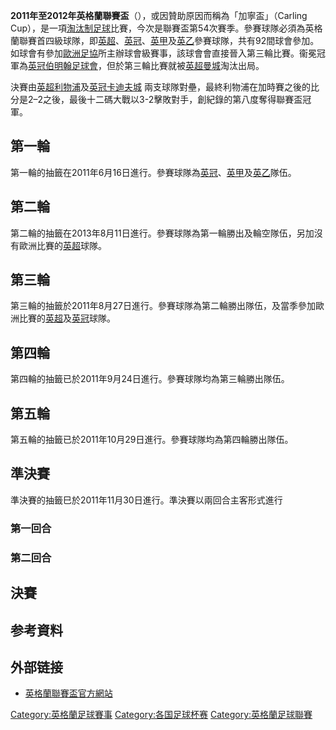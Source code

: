{{noteta|G1=足球
}}
{{Infobox football tournament season
| name = 英格蘭聯賽盃
| other_titles    = 第一資本盃
| image           = 
| caption         = 
| current         = 2011−12 英格蘭聯賽盃
| country         = {{ENG}}<br />{{WAL}}
| dates           =
| num_teams       = 92
| champions       = [[利物浦足球會|利物浦]]（第8次） 
| runner-up       = [[卡迪夫城足球會|卡迪夫城]] 
| matches         = 92
| goals           = 305
| top goal scorer =  
| player          =
| prevseason      = [[2010至2011年英格蘭聯賽盃|2010–11]]
| nextseason      = [[2012至2013年英格蘭聯賽盃|2012–13]]
}}

'''2011年至2012年英格蘭聯賽盃'''（{{lang-en|'''2011–12 Football League Cup'''}}），或因贊助原因而稱為「加寧盃」（Carling Cup），是一項[[淘汰制|淘汰制]][[足球|足球]]比賽，今次是聯賽盃第54次賽季。參賽球隊必須為英格蘭聯賽首四級球隊，即[[英超|英超]]、[[英冠|英冠]]、[[英甲|英甲]]及[[英乙|英乙]]參賽球隊，共有92間球會參加。如球會有參加[[歐洲足協|歐洲足協]]所主辦球會級賽事，該球會會直接晉入第三輪比賽。衞冕冠軍為[[英冠|英冠]][[伯明翰足球會|伯明翰足球會]]，但於第三輪比賽就被[[英超|英超]][[曼徹斯特城足球會|曼城]]淘汰出局。

決賽由[[英超|英超]][[利物浦足球會|利物浦]]及[[英冠|英冠]][[卡迪夫城足球會|卡迪夫城]] 兩支球隊對壘，最終利物浦在加時賽之後的比分是2–2之後，最後十二碼大戰以3-2擊敗對手，創紀錄的第八度奪得聯賽盃冠軍。

== 第一輪 ==
第一輪的抽籤在2011年6月16日進行。參賽球隊為[[英冠|英冠]]、[[英甲|英甲]]及[[英乙|英乙]]隊伍。

{{footballbox collapsible
|date = 2011年8月9日
|time = 19:30
|team1 = [[哈特普爾聯足球會|哈特普爾聯足球會]] (3)
|score = 1–1
|aet = yes
|report = [http://www.hartlepoolunited.co.uk/page/MatchReport/0,,10326~59924,00.html Report]
|team2 = '''[[錫菲聯足球會|錫菲聯]] (3)'''
|goals1 = *{{le|Antony Sweeney}} {{goal|80}}
|goals2 = *{{le|Stephen Quinn}} {{goal|29}}
|stadium = [[Victoria_Park,_Hartlepool|Victoria Park]], Hartlepool
|attendance = 2,774
|referee = {{le|Paul Tierney}}
|penalties1 = 
*{{le|Evan Horwood}} {{pengoal}}
*{{le|Poole|James Poole (footballer)}} {{pengoal}}
*{{le|Collins|Sam Collins (English footballer)}}{{penmiss}}
*{{le|Neil Austin}}{{pengoal}}
*{{le|Colin Nish}}{{penmiss}}
|penaltyscore = 3–4
|penalties2 = 
*{{pengoal}}{{le|Richard Cresswell}}
*{{pengoal}}[[Neill_Collins|Neill Collins]]
*{{penmiss}}{{le|Stephen Quinn}}
*{{pengoal}}{{le|Matthew Lowton}}
*{{pengoal}}{{le|Danny Philliskirk}}
|stack=yes
}}
{{footballbox collapsible
|date = 2011年8月9日
|time = 19:45
|team1 = '''[[羅奇代爾足球會|羅奇代爾]] (3)'''
|score = 3–2
|aet = yes
|report = [http://news.bbc.co.uk/sport2/hi/football/league_cup/14368464.stm Report]
|team2 = [[車士打菲特足球會|車士打菲特]] (3)
|goals1 = 
*{{le|Grimes|Ashley Grimes (English footballer)}} {{goal|19||111}}
*{{le|Dwayne Mattis}}{{goal|103|o.g.}}
|goals2 = 
*{{le|Danny Whitaker}} {{goal|11||95|pen.}}
|stadium = [[Spotland_Stadium|Spotland]], [[Rochdale|Rochdale]]
|attendance = 1,718
|referee = Scott Mathieson
|stack=yes
}}
{{footballbox collapsible
|date = 2011年8月9日
|time = 19:45
|team1 = [[維爾港足球會|維爾港]] (4)
|score = 2–4
|report = [http://news.bbc.co.uk/sport2/hi/football/league_cup/14368459.stm Report]
|team2 = '''[[哈特斯菲足球會|哈特斯菲]] (3)'''
|goals1 = 
*{{le|Gary Roberts|Gary Roberts (footballer born 1987)}}{{goal|24}}
*[[Doug_Loft|Doug Loft]]{{goal|83|pen.}}
|goals2 = 
*[[Lee_Novak|Lee Novak]]{{goal|29||38}}
*{{le|Jack Hunt|Jack Hunt (footballer)}} {{goal|58}}
*{{le|Gary Roberts|Gary Roberts (footballer born 1984)}} {{goal|67}}
|stadium = [[Vale_Park|Vale Park]], [[Stoke-on-Trent|Stoke-on-Trent]]
|attendance = 3,014
|referee = Rob Jones
|stack=yes
}}
{{footballbox collapsible
|date = 2011年8月9日
|time = 19:45
|team1 = [[洛達咸足球會|洛達咸]] (4)
|score = 1–4
|report = [http://news.bbc.co.uk/sport2/hi/football/league_cup/14368469.stm Report]
|team2 = '''[[李斯特城足球會|李斯特城]] (2)'''
|goals1 = 
*{{le|Matt Mills}} {{goal|13|o.g.}}
|goals2 = 
*{{le|Gallagher|Paul Gallagher (footballer)}} {{goal|36}}
*[[Jeffrey_Schlupp|Jeffrey Schlupp]] {{goal|53||63||71}}
|stadium = [[Don_Valley_Stadium|Don Valley Stadium]], [[Sheffield|Sheffield]]
|attendance = 3,717
|referee = Steve Rushton
|stack=yes
}}
{{footballbox collapsible
|date = 2011年8月9日
|time = 19:45
|team1 = [[侯城足球會|侯城]] (2)
|score = 0–2
|report = [http://news.bbc.co.uk/sport2/hi/football/league_cup/14368520.stm Report]
|team2 = '''[[馬格斯菲特足球會|馬格斯菲特]] (4)'''
|goals1 = 
|goals2 = 
*{{le|Emile Sinclair}} {{goal|17||59}}
|stadium = [[KC_Stadium|KC Stadium]], [[Kingston_upon_Hull|Kingston upon Hull]]
|attendance = 4,826
|referee = Robert Madley
|stack=yes
}}
{{footballbox collapsible
|date = 2011年8月9日
|time = 19:45
|team1 = '''[[列斯聯足球會|列斯聯]] (2)'''
|score = 3–2
|report = [http://news.bbc.co.uk/sport2/hi/football/league_cup/14368424.stm Report]
|team2 = [[巴拉福特城足球會|巴拉福特城]] (4)
|goals1 = 
*[[Ramón_Núñez|Ramón Núñez]] {{goal|46||75}} 
*[[Ross_McCormack|Ross McCormack]] {{goal|70}}
|goals2 = 
*{{le|Jack Compton}} {{goal|30}} 
*{{le|Michael Flynn|Michael Flynn (footballer)}} {{goal|57}}
|stadium = [[Elland_Road|Elland Road]], [[Leeds|Leeds]]
|attendance = 17,667
|referee = Colin Webster
|stack=yes
}}
{{footballbox collapsible
|date = 2011年8月9日
|time = 19:45
|team1 = '''[[唐卡士打流浪足球會|唐卡士打流浪]] (2)'''
|score = 3–0
|report = [http://news.bbc.co.uk/sport2/hi/football/league_cup/14368479.stm Report]
|team2 = [[燦美爾流浪足球會|燦美爾流浪]] (3)
|goals1 = 
*{{le|Chris Brown|Chris Brown (footballer born 1984)}} {{goal|5|pen.}} 
*[[賴恩·馬臣|賴恩·馬臣]] {{goal|29}} 
*{{le|Kyle Bennett|Kyle Bennett (footballer)}} {{goal|59}}
|goals2 = 
|stadium = [[Keepmoat_Stadium|Keepmoat Stadium]], [[Doncaster|Doncaster]]
|attendance = 4,339
|referee = Garry Sutton
|stack=yes
}}
{{footballbox collapsible
|date = 2011年8月9日
|time = 19:45
|team1 = [[華素爾足球會|華素爾]] (3)
|score = 0–3
|report = [http://news.bbc.co.uk/sport2/hi/football/league_cup/14368429.stm Report]
|team2 = '''[[米杜士堡足球會|米杜士堡]] (2)'''
|goals1 = 
*{{le|Adam Chambers}} {{sent off|0|12}}
|goals2 = 
*{{le|Marvin Emnes}} {{goal|17||37||52|pen.}} 
|stadium = [[Bescot_Stadium|Banks's Stadium]], [[Walsall|Walsall]]
|attendance = 3,564
|referee = {{le|Darren Deadman}}
|stack=yes
}}
{{footballbox collapsible
|date = 2011年8月9日
|time = 19:45
|team1 = [[班士利足球會|班士利]] (2)
|score = 0–2
|report = [http://news.bbc.co.uk/sport2/hi/football/league_cup/14368439.stm Report]
|team2 = '''[[摩甘比足球會|摩甘比]] (4)'''
|goals1 = 
|goals2 = 
*{{le|Danny Carlton}} {{goal|49}} 
*{{le|Kevin Ellison|Kevin Ellison (footballer)}} {{goal|86}}
|stadium = [[Oakwell|Oakwell]], [[Barnsley|Barnsley]]
|attendance = 4,331
|referee = Mark Brown
|stack=yes
}}
{{footballbox collapsible
|date = 2011年8月9日
|time = 19:45
|team1 = [[阿克寧頓史丹利足球會|阿克寧頓史丹利]] (4)
|score = 0–2
|report = [http://news.bbc.co.uk/sport1/hi/football/league_cup/14368525.stm Report]
|team2 = '''[[斯肯索普聯足球會|斯肯索普聯]] (3)'''
|goals1 = 
|goals2 = 
*{{le|Chris Dagnall}} {{goal|82|pen.}} 
*{{le|Andy Barcham}} {{goal|90+3}}
|stadium = [[Crown_Ground|Crown Ground]], [[Accrington|Accrington]]
|attendance = 1,356
|referee = Oliver Langford
|stack=yes
}}
{{footballbox collapsible
|date = 2011年8月9日
|time = 19:45
|team1 = [[打比郡足球會|打比郡]] (2)
|score = 2–3
|report = [http://news.bbc.co.uk/sport2/hi/football/league_cup/14368500.stm Report]
|team2 = '''[[梳士貝利足球會|梳士貝利]] (4)'''
|goals1 = 
*[[Chris_Maguire|Chris Maguire]] {{goal|46}} 
*{{le|Theo Robinson}} {{goal|78}}
|goals2 = 
*{{le|Marvin Morgan}} {{goal|16||37}}
*{{le|James Collins|James Collins (footballer born 1990)}} {{goal|34}}
|stadium = [[Pride_Park_Stadium|Pride Park]], [[Derby|Derby]]
|attendance = 7,073
|referee = {{le|Darren Drysdale}}
|stack=yes
}}
{{footballbox collapsible
|date = 2011年8月9日
|time = 19:45
|team1 = [[奧咸足球會|奧咸]] (3)
|score = 1–1
|aet = yes
|report = [http://news.bbc.co.uk/sport2/hi/football/league_cup/14368535.stm Report]
|team2 = '''[[卡素爾聯足球會|卡素爾聯]] (3)'''
|goals1 = 
*{{le|Reuben Reid}} {{goal|24|pen.}}
|goals2 = 
*{{le|Jon-Paul McGovern}} {{goal|57}}
|stadium = [[Boundary_Park|Boundary Park]], [[Oldham|Oldham]]
|attendance = 1,786
|referee = Mark Haywood
|penalties1 = 
*[[Dean_Furman|Dean Furman]] {{pengoal}}
*{{le|Matt Smith|Matt Smith (footballer born 1989)}} {{pengoal}}
*{{le|Chris Taylor|Chris Taylor (footballer, born 1986)}} {{penmiss}}
*{{le|Josh Parker}} {{penmiss}}
|penaltyscore = 2–4
|penalties2 = 
*{{pengoal}} {{le|Jon-Paul McGovern}}
*{{pengoal}} {{le|Andy Welsh}}
*{{penmiss}} {{le|Matty Robson|}}
*{{pengoal}} {{le|James Berrett}}
*{{pengoal}} {{le|Rory Loy}}
|stack=yes
}}
{{footballbox collapsible
|date = 2011年8月9日
|time = 19:45
|team1 = '''[[貝利足球會|貝利]] (3)'''
|score = 3–1
|report = [http://news.bbc.co.uk/sport2/hi/football/league_cup/14368409.stm Report]
|team2 = [[高雲地利城足球會|高雲地利城]] (2)
|goals1 = 
*{{le|Andy Bishop}} {{goal|33}} 
*{{le|Ryan Lowe}} {{goal|75||88}}
|goals2 = 
*{{le|Roy O'Donovan}} {{goal|26}}
|stadium = [[Gigg_Lane|Gigg Lane]], [[Bury,_Greater_Manchester|Bury]]
|attendance = 2,997
|referee = Jock Waugh
|stack=yes
}}
{{footballbox collapsible
|date = 2011年8月9日
|time = 19:45
|team1 = '''[[般尼足球會|般尼]] (2)'''
|score = 6–3
|aet = yes
|report = [http://news.bbc.co.uk/sport2/hi/football/league_cup/14368550.stm Report]
|team2 = [[伯頓艾爾賓足球會|伯頓艾爾賓]] (4)
|goals1 = 
*[[積·洛迪古斯|積·洛迪古斯]] {{goal|57|pen.|66|pen.|93||106}} 
*[[查理·柯士甸|查理·柯士甸]] {{goal|83}}
*[[羅斯·瓦雷斯|羅斯·瓦雷斯]] {{goal|91}}
|goals2 = 
*{{le|Cleveland Taylor}} {{goal|72}} 
*{{le|Calvin Zola}} {{goal|85}} 
*[[Jacques_Maghoma|Jacques Maghoma]] {{goal|90+2}}
|stadium = [[Turf_Moor|Turf Moor]], [[Burnley|Burnley]]
|attendance = 4,069
|referee = {{le|Craig Pawson}}
|stack=yes
}}
{{footballbox collapsible
|date = 2011年8月9日
|time = 19:45
|team1 = '''[[普雷斯頓足球會|普雷斯頓]] (3)'''
|score = 3–2
|report = [http://news.bbc.co.uk/sport2/hi/football/league_cup/14368404.stm Report]
|team2 = [[克魯足球會|克魯]] (4)
|goals1 = 
*{{le|Matthew Tootle}} {{goal|3|o.g.}} 
*{{le|Neil Mellor}} {{goal|84}} 
*[[Iain_Hume|Iain Hume]] {{goal|90}}
|goals2 = 
*{{le|Shaun Miller}} {{goal|18}} 
*{{le|David Artell}} {{goal|40}}
|stadium = [[Deepdale|Deepdale]], [[Preston,_Lancashire|Preston]]
|attendance = 5,445
|referee = David Webb
|stack=yes
}}
{{footballbox collapsible
|date = 2011年8月9日
|time = 19:45
|team1 = '''[[諾定咸森林足球會|諾定咸森林]] (2)'''
|score = 3–3
|aet = yes
|team2 = [[諾士郡足球會|諾士郡]] (3)
|report = [http://news.bbc.co.uk/sport1/hi/football/league_cup/14368484.stm Report]
|goals1 = 
*{{le|Lewis McGugan}} {{goal|30}} 
*{{le|Robbie Findley}} {{goal|56}} 
*{{le|Wes Morgan}} {{goal|120+3}} 
|goals2 = 
*{{le|Mike Edwards|Mike Edwards (footballer, born 1980)}} {{goal|16}}
*{{le|Craig Westcarr}}] {{goal|76}} 
*{{le|Lee Hughes}} {{goal|98}}
|stadium = [[City_Ground|City Ground]], [[Nottingham|Nottingham]]
|attendance = 21,605 
|referee = Nigel Miller
|penalties1 = 
*{{le|Jonathan Greening}} {{penmiss}}
*{{le|Marcus Tudgay}} {{pengoal}}
*{{le|Joe Garner}} {{pengoal}}
*{{le|Robbie Findley}} {{pengoal}}
*[[乔治·博阿滕|乔治·博阿滕]] {{penmiss}}
*{{le|Luke Chambers}} {{pengoal}}
|penaltyscore = 4–3
|penalties2 = 
*{{pengoal}} {{le|Craig Westcarr}}
*{{pengoal}} {{le|Karl Hawley}}
*{{penmiss}} {{le|Hamza Bencherif}}
*{{pengoal}} {{le|Alan Sheehan}}
*{{penmiss}} {{le|Lee Hughes}}
*{{penmiss}} {{le|Neal Bishop}}
|stack=yes
}}
{{footballbox collapsible
|date = 2011年8月9日
|time = 19:45
|team1 = '''[[白禮頓足球會|白禮頓]] (2)'''
|score = 1–0
|report = [http://news.bbc.co.uk/sport1/hi/football/league_cup/14368545.stm Report]
|team2 = [[基寧咸足球會|基寧咸]] (4)
|goals1 = 
*[[艾殊利·班尼斯|艾殊利·班尼斯]] {{goal|67|pen.}}
|goals2 = 
|stadium = [[Falmer_Stadium|Falmer Stadium]], [[Falmer|Falmer]]
|attendance = 16,295
|referee = Brendan Malone
|stack=yes
}}
{{footballbox collapsible
|date = 2011年8月9日
|time = 19:45
|team1 = '''[[般尼茅夫足球會|般尼茅夫]] (3)'''
|score = 5–0
|report = [http://news.bbc.co.uk/sport1/hi/football/league_cup/14368494.stm Report]
|team2 = [[杜根咸足球會|杜根咸]] (4)
|goals1 = 
*[[麥斯·佩尤|麥斯·佩尤]] {{goal|32}} 
*{{le|Shaun Cooper}} {{goal|35}} 
*{{le|Liam Feeney}} {{goal|57}} 
*{{le|Lyle Taylor}} {{goal|88||90+3}}
|goals2 = 
|stadium = [[Dean_Court|Dean Court]], [[Bournemouth|Bournemouth]]
|attendance = 3,681
|referee = Danny McDermid
|stack=yes
}}
{{footballbox collapsible
|date = 2011年8月9日
|time = 19:45
|team1 = [[葉士域治足球會|葉士域治]] (2)
|score = 1–2
|report = [http://news.bbc.co.uk/sport1/hi/football/league_cup/14368530.stm Report]
|team2 = '''[[諾咸頓城足球會|諾咸頓城]] (4)'''
|goals1 = 
*{{le|Jay Emmanuel-Thomas}} {{goal|11}}
|goals2 = 
*{{le|Ben Tozer}} {{goal|39}} 
*{{Paul Turnbull}} {{goal|54}}
|stadium = [[Portman_Road|Portman Road]], [[Ipswich|Ipswich]]
|attendance = 9,401
|referee = Michael Naylor
|stack=yes
}}
{{footballbox collapsible
|date = 2011年8月9日
|time = 19:45
|team1 = [[車頓咸足球會|車頓咸]] (4)
|score = 1–4
|report = [http://news.bbc.co.uk/sport1/hi/football/league_cup/14368489.stm Report]
|team2 = '''[[米爾頓凱恩斯足球會|米爾頓凱恩斯]] (3)'''
|goals1 = 
*{{le|Luke Summerfield}} {{goal|29}}
|goals2 = 
*[[Sam_Baldock|Sam Baldock]] {{goal|41}} 
*{{le|Jabo Ibehre}} {{goal|46}} 
*{{le|Dean Lewington}} {{goal|61}} 
*{{le|[Angelo Balanta}} {{goal|64}}
|stadium = [[Whaddon_Road|Abbey Business Stadium]], [[Cheltenham|Cheltenham]]
|attendance = 1,625
|referee = James Linnington
|stack=yes
}}
{{footballbox collapsible
|date = 2011年8月9日
|time = 19:45
|team1 = [[普利茅夫足球會|普利茅夫]] (4)
|score = 0–1
|report = [http://news.bbc.co.uk/sport1/hi/football/league_cup/14368505.stm Report]
|team2 = [[米禾爾足球會|米禾爾]] (2)
|goals1 = 
|goals2 = 
*{{le|Dany N'Guessan}} {{goal|14}}
|stadium = [[Home_Park|Home Park]], [[Plymouth|Plymouth]]
|attendance = 4,781
|referee = {{le|Keith Stroud}}
|stack=yes
}}
{{footballbox collapsible
|date = 2011年8月9日
|time = 19:45
|team1 = '''[[修咸頓足球會|修咸頓]] (2)'''
|score = 4–1
|report = [http://news.bbc.co.uk/sport1/hi/football/league_cup/14368454.stm Report]
|team2 = [[托基聯足球會|托基聯]] (4)
|goals1 = 
*{{le|Steve De Ridder}} {{goal|16}} 
*[[域奇·林拔|域奇·林拔]] {{goal|27}} 
*{{le|Richard Chaplow}} {{goal|81}} 
*{{le|Jonathan Forte}} {{goal|90+3}}
|goals2 = 
*{{le|Lee Mansell}} {{goal|17}}
|stadium = [[St_Mary's_Stadium|St Mary's]], [[Southampton|Southampton]]
|attendance = 6,541
|referee = Dave Phillips
|stack=yes
}}
{{footballbox collapsible
|date = 2011年8月9日
|time = 19:45
|team1 = [[樸茨茅夫足球會|樸茨茅夫]] (2)
|score = 0–1
|report = [http://news.bbc.co.uk/sport1/hi/football/league_cup/14368474.stm Report]
|team2 = [[班列特足球會|班列特]] (4)
|goals1 = 
|goals2 = 
*{{le|Marl Hughes|Mark Hughes (Northern Ireland footballer)}} {{goal|30}}
|stadium = [[Fratton_Park|Fratton Park]], [[Portsmouth|Portsmouth]]
|attendance = 4,464
|referee = Darren Sheldrake
|stack=yes
}}
{{footballbox collapsible
|date = 2011年8月9日
|time = 19:45
|team1 = [[史提芬納治足球會|史提芬納治]] (3)
|score = 3–4
|aet = yes
|report = [http://news.bbc.co.uk/sport1/hi/football/league_cup/14368540.stm Report]
|team2 = '''[[彼德堡聯足球會|彼德堡聯]] (2)'''
|goals1 = 
*{{le|Stacy Long}} {{goal|32}} 
*{{le|Michael Bostwick}} {{goal|80}} 
*{{le|Chris Beardsley}} {{goal|117}}
|goals2 = 
*{{le|David Ball|David Ball (footballer)}} {{goal|16||65}} 
*{{le|George Boyd|George Boyd (footballer)}} {{goal|96}} 
*{{le|Lee Tomlin}} {{goal|120+1|pen.}}
|stadium = [[Broadhall_Way|Lamex Stadium]], [[Stevenage|Stevenage]]
|attendance = 2,414
|referee = Graham Salisbury
|stack=yes
}}
{{footballbox collapsible
|date = 2011年8月9日
|time = 19:45
|team1 = [[修安聯足球會|修安聯]] (4)
|score = 1–1
|aet = yes
|report = [http://news.bbc.co.uk/sport1/hi/football/league_cup/14368419.stm Report]
|team2 = '''[[立頓奧連特足球會|立頓奧連特]] (3)'''
|goals1 = 
*{{le|Mark Phillips|Mark Phillips (footballer)}} {{goal|32}}
|goals2 = 
*{{le|Michael Richardson|Michael Richardson (English footballer)}} {{goal|23}} 
*{{le|Jonathan Téhoué|Téhoué}}{{sent off|0|60}}
|stadium = [[Roots_Hall|Roots Hall]], [[Southend-on-Sea|Southend-on-Sea]]
|attendance = 4,847
|referee = Fred Graham
|penalties1 = 
*{{le|Liam Dickinson}} {{penmiss}}
*{{le|Neil Harris|Neil Harris (footballer, born 1977)}} {{pengoal}}
*{{le|Sean Clohessy|}} {{pengoal}}
*{{le|Jean-Paul Kalala}} {{penmiss}}
*{{le|Ryan Hall|Ryan Hall (footballer)}} {{pengoal}}
|penaltyscore = 3–4
|penalties2 = 
*{{pengoal}} {{le|Elliott Omozusi}}
*{{pengoal}} {{le|Charlie Daniels|Charlie Daniels (footballer)}}
*{{pengoal}} {{le|Ben Chorley}}
*{{penmiss}} {{le|Michael Richardson|Michael Richardson (English footballer)}}
*{{pengoal}} {{le|Jamie Cureton}}
|stack=yes
}}
{{footballbox collapsible
|date = 2011年8月9日
|time = 19:45
|team1 = '''[[韋甘比流浪足球會|韋甘比流浪]] (3)'''
|score = 3–3
|aet = yes
|report = [http://news.bbc.co.uk/sport1/hi/football/league_cup/14368414.stm Report]
|team2 = [[高車士打聯足球會|高車士打聯]] (3)
|goals1 = 
*{{le|Scott Donnelly}} {{goal|2}} 
*{{le|Joel Grant}} {{goal|12}} 
*{{le|Stuart Beavon|Stuart Beavon (footballer born 1984)}} {{goal|105}}
|goals2 = 
*{{le|Kayode Odejayi}} {{goal|27}} 
*{{le|Ian Henderson|Ian Henderson (footballer)}} {{goal|41}} 
*{{le|Steven Gillespie}} {{goal|98|pen.}}
|stadium = [[Adams_Park|Adams Park]], [[High_Wycombe|High Wycombe]]
|attendance = 1,430
|referee = Pat Miller
|penalties1 = 
*{{le|Andy Sandell}} {{pengoal}}
*{{le|Marvin McCoy}} {{pengoal}}
*{{le|Stuart Beavon|Stuart Beavon (footballer born 1984)}} {{pengoal}}
*{{le|Scott Rendell}} {{pengoal}}
*{{le|Ben Harding|}} {{pengoal}}
|penaltyscore = 5–4
|penalties2 = 
*{{pengoal}} {{le|Steven Gillespie}}
*{{pengoal}} {{le|Anthony Wordsworth}}
*{{pengoal}} {{le|Ian Henderson|Ian Henderson (footballer)}}
*{{pengoal}} {{le|Lloyd James|Lloyd James (footballer)}}
*{{penmiss}} {{le|Michael Rose|Michael Rose (footballer, born 1982)}}
|stack = yes
}}
{{footballbox collapsible
|date = 2011年8月9日
|time = 19:45
|team1 = '''[[赫里福特聯足球會|赫里福特聯]] (4)'''
|score = 1–0
|report = [http://news.bbc.co.uk/sport1/hi/football/league_cup/14368444.stm Report]
|team2 = [[賓福特足球會|賓福特]] (3)
|goals1 = 
*{{le|Yoann Arquin}} {{goal|90+2}}
|goals2 = 
|stadium = [[Edgar_Street|Edgar Street]], [[Hereford|Hereford]]
|attendance = 1,767
|referee = Phil Gibbs
|stack=yes
}}
{{footballbox collapsible
|date = 2011年8月9日
|time = 19:45
|team1 = '''[[艾斯特城足球會|艾斯特城]] (3)'''
|score = 2–0
|report = [http://news.bbc.co.uk/sport1/hi/football/league_cup/14368555.stm Report]
|team2 = [[伊奧維城足球會|伊奧維城]] (3)
|goals1 = 
*{{le|Guillem Bauzà}} {{goal|63}} 
*{{le|Chris Shephard}} {{goal|90+4}}
|goals2 = 
|stadium = [[St_James_Park,_Exeter|St James Park]], Exeter
|attendance = 3,856
|referee = Roger East
|stack=yes
}}
{{footballbox collapsible
|date = 2011年8月10日
|time = 19:45
|team1 = [[牛津聯足球會|牛津聯]] (4)
|score = 1–3
|aet = yes
|report = [http://news.bbc.co.uk/sport1/hi/football/league_cup/14383989.stm Report]
|team2 = '''[[卡迪夫城足球會|卡迪夫城]] (2)'''
|goals1 = 
*{{le|Simon Clist}} {{goal|30}}
|goals2 = 
*[[克雷格·康維|克雷格·康維]] {{goal|12}} 
*[[彼得·惠廷厄姆|彼得·惠廷厄姆]] {{goal|98}} 
*{{le|Nathaniel Jarvis}} {{goal|120+1}}
|stadium = [[Kassam_Stadium|Kassam Stadium]], [[Oxford|Oxford]]
|attendance = 5,435
|referee = {{le|Andy D'Urso}}
|stack=yes
}}
{{footballbox collapsible
|date = 2011年8月11日
|time = 19:45
|team1 = '''[[錫周三足球會|錫周三]] (3)'''
|score = 0–0
|aet = yes
|report = [http://news.bbc.co.uk/sport1/hi/football/14398745.stm Report]
|team2 = [[黑池足球會|黑池]] (2)
|goals1 = 
|goals2 = 
*{{le|Ashley Eastham}} {{sent off|0|78}}
|stadium = [[Hillsborough_Stadium|Hillsborough]], [[Sheffield|Sheffield]]
|attendance = 5,240
|referee = Eddie Ilderton
|penalties1 = 
*{{le|Liam Palmer}} {{pengoal}}
*{{le|Jon Otsemobor|Otsemobor}} {{pengoal}}
*{{le|Clinton Morrison}} {{pengoal}}
*{{le|James O'Connor|James O'Connor (footballer born 1979)}} {{pengoal}}
|penaltyscore = 4–2
|penalties2 = 
*{{penmiss}} {{le|Billy Clarke|Billy Clarke (footballer, born 1987)}}
*{{penmiss}} {{le|Neal Eardley}}
*{{pengoal}} {{le|Ludovic Sylvestre}}
*{{pengoal}} {{le|Miguel Ángel Llera}}
|stack=yes
}}
{{footballbox collapsible
|date = 2011年8月23日
|time = 19:30
|team1 = '''[[水晶宮足球會|水晶宮]] (2)'''
|score = 2–0
|report = [http://news.bbc.co.uk/sport1/hi/football/league_cup/14539053.stm Report]
|team2 = [[卡維尼足球會|卡維尼]] (4)
|goals1 = [[韋費特·沙夏|韋費特·沙夏]] {{goal|54||58}}
|goals2 = 
|stadium = [[Selhurst_Park|Selhurst Park]], London
|attendance = 8,901
|referee = Michael Naylor
|stack=yes
}}
{{footballbox collapsible
|date = 2011年8月23日
|time = 19:45
|team1 = '''[[布里斯托流浪足球會|布里斯托流浪]] (4)'''
|score = 1–1
|aet = yes
|report = [http://news.bbc.co.uk/sport1/hi/football/league_cup/14539174.stm Report]
|team2 = [[屈福特足球會|屈福特]] (2)
|goals1 = 
*{{le|Matt Harrold}} {{goal|5}} 
|goals2 = 
*[[马尔文·索德尔|马尔文·索德尔]] {{goal|2}}
|stadium = [[Memorial_Stadium_(Bristol)|Memorial Stadium]], Bristol
|attendance = 4,432
|referee = David Coote
|penalties1 = 
*{{le|Jo Kuffour}} {{pengoal}}
*{{le|Scott McGleish}} {{penmiss}}
*{{le|Adam Virgo}} {{pengoal}}
*{{le|Wayne Brown (midfielder)}} {{pengoal}}
*{{le|Mustapha Carayol}} {{pengoal}}
|penaltyscore = 4–2
|penalties2 = 
*{{penmiss}} [[约翰·尤斯塔斯|约翰·尤斯塔斯]]
*{{pengoal}} [[马尔文·索德尔|马尔文·索德尔]]
*{{pengoal}} [[阿德里安·馬里亞柏|阿德里安·馬里亞柏]]
*{{penmiss}} {{le|Carl Dickinson}}
|stack=yes
}}
{{footballbox collapsible
|date = 2011年8月23日
|time = 19:45
|team1 = '''[[查爾頓體育足球會|查爾頓]] (3)'''
|score = 2–1
|report = [http://news.bbc.co.uk/sport1/hi/football/14539079.stm Report]
|team2 = [[雷丁足球會|雷丁足球會]] (2)
|goals1 = 
*{{le|Paul Benson}} {{goal|25}} 
*{{le|Jason Euell}} {{goal|64}}
|goals2 = 
*{{le|Sean Morrison|Sean Morrison (footballer)}} {{goal|73}}
|stadium = [[The_Valley_(London)|The Valley]], London
|attendance = 6,668
|referee = Dean Whitestone
|stack=yes
}}
{{footballbox collapsible
|date = 2011年8月24日
|time = 19:45
|team1 = [[布里斯托城足球會|布里斯托城]] (2)
|score = 0–1
|report = [http://news.bbc.co.uk/sport1/hi/football/league_cup/14569501.stm Report]
|team2 = '''[[史雲頓足球會|史雲頓]] (4)'''
|goals1 = 
|goals2 = 
*{{le|Raffaele De Vita}} {{goal|71}}
|stadium = [[Ashton_Gate_Stadium|Ashton Gate]], Bristol
|attendance = 7,708
|referee = Gavin Ward
|stack=yes
}}
{{footballbox collapsible
|date = 2011年8月24日
|time = 19:45
|team1 = [[韋斯咸足球會|韋斯咸]] (2)
|score = 1–2
|report = [http://news.bbc.co.uk/sport1/hi/football/league_cup/14569566.stm Report]
|team2 = '''[[艾迪索特鎮足球會|艾迪索特鎮]] (4)'''
|goals1 = 
*[[儒尼奥尔·斯塔尼斯拉斯|儒尼奥尔·斯塔尼斯拉斯]] {{goal|16}}
|goals2 = 
*{{le|Luke Guttridge}} {{goal|78}} 
*{{le|Danny Hylton}} {{goal|89}}
|stadium = [[Boleyn_Ground|Upton Park]], London
|attendance = 19,879
|referee = Graham Scott
}}

==第二輪==
第二輪的抽籤在2013年8月11日進行。參賽球隊為第一輪勝出及輪空隊伍，另加沒有歐洲比賽的[[英超|英超]]球隊。

{{footballbox collapsible
|date = 2011年8月23日
|time = 19:45
|team1 = '''[[米禾爾足球會|米禾爾]] (2)'''
|score = 2–0
|report = [http://news.bbc.co.uk/sport1/hi/football/league_cup/14539129.stm Report]
|team2 = [[摩甘比足球會|摩甘比]] (4)
|goals1 = 
*{{le|Hameur Bouazza}} {{goal|34}} 
*{{le|Tamika Mkandawire}} {{goal|45+2}}
|goals2 = 
|stadium = [[The_Den|The Den]], London
|attendance = 3,443
|referee = {{le|Darren Drysdale}}
|stack = yes
}}
{{footballbox collapsible
|date = 2011年8月23日
|time = 19:45
|team1 = [[貝利足球會|貝利]] (3)
|score = 2–4
|report = [http://news.bbc.co.uk/sport2/hi/football/league_cup/14539119.stm Report]
|team2 = '''[[李斯特城足球會|李斯特城]] (2)'''
|goals1 = 
*{{le|Mike Jones|Mike Jones (footballer)}} {{goal|40}} 
*{{le|Ryan Lowe}} {{goal|53}}
|goals2 = 
*[[杰弗里·施鲁普|杰弗里·施鲁普]] {{goal|21}} 
*{{le|Paul Gallagher|Paul Gallagher (footballer)}} {{goal|70}} 
*{{le|Lloyd Dyer}} {{goal|77}} 
*{{le|Neil Danns}}] {{goal|90+3}}
|stadium = [[Gigg_Lane|Gigg Lane]], [[Bury,_Greater_Manchester|Bury]]
|attendance = 3,779
|referee = Andy Haines
|stack = yes
}}
{{footballbox collapsible
|date = 2011年8月23日
|time = 19:45
|team1 = [[般尼茅夫足球會|般尼茅夫]] (3)
|score = 1–4
|report = [http://news.bbc.co.uk/sport1/hi/football/league_cup/14539114.stm Report]
|team2 = '''[[西布朗足球會|西布朗]] (1)'''
|goals1 = 
*{{le|Steve Lovell}} {{goal|48}}
|goals2 = 
*{{le|Jerome Thomas}} {{goal|7}} 
*{{le|Marc-Antoine Fortuné}} {{goal|42||78}} 
*{{le|Simon Cox|Simon Cox (footballer born 1987)}} {{goal|53}}
|stadium = [[Dean_Court|Dean Court]], [[Bournemouth|Bournemouth]]
|attendance = 6,911
|referee = Roger East
|stack = yes
}}
{{footballbox collapsible
|date = 2011年8月23日
|time = 19:45
|team1 = '''[[阿士東維拉足球會|阿士東維拉]] (1)'''
|score = 2–0
|report = [http://news.bbc.co.uk/sport1/hi/football/league_cup/14539134.stm Report]
|team2 = [[赫里福特聯足球會|赫里福特聯]] (4)
|goals1 = 
*[[艾力·列查積|艾力·列查積]] {{goal|80}} 
*[[纳森·德尔福内索|纳森·德尔福内索]] {{goal|88}}
|goals2 = 
|stadium = [[Villa_Park|Villa Park]], Birmingham
|attendance = 21,058
|referee = Kevin Wright
|stack = yes
}}
{{footballbox collapsible
|date = 2011年8月23日
|time = 19:45
|team1 = '''[[白禮頓足球會|白禮頓]] (2)'''
|aet = yes
|score = 1–0 
|report = [http://news.bbc.co.uk/sport1/hi/football/league_cup/14539094.stm Report]
|team2 = [[新特蘭足球會|新特蘭]] (1)
|goals1 = 
*[[克雷格·麦凯尔-史密斯|克雷格·麦凯尔-史密斯]] {{goal|96}}
|goals2 = 
|stadium = [[Falmer_Stadium|Falmer Stadium]], [[Falmer|Falmer]]
|attendance = 17,090
|referee = {{le|Andy D'Urso}}
|stack = yes
}}
{{footballbox collapsible
|date = 2011年8月23日
|time = 19:45
|team1 = '''[[梳士貝利足球會|梳士貝利]] (4)'''
|score = 3–1
|report = [http://news.bbc.co.uk/sport1/hi/football/league_cup/14539194.stm Report]
|team2 = [[史雲斯城足球會|史雲斯城足球會]] (1)
|goals1 = 
*{{le|Marvin Morgan|Morgan}} {{goal|19}} 
*{{le|Mark Wright|Mark Wright (footballer born 1982)}} {{goal|67}} 
*{{le|Nicky Wroe}} {{goal|90+1}} 
|goals2 = 
*{{le|Shane Cansdell-Sherriff}} {{goal|10|o.g.}}
|stadium = [[New_Meadow|Greenhous Meadow]], [[Shrewsbury|Shrewsbury]]
|attendance = 4,063
|referee = Paul Tierney
|stack = yes
}}
{{footballbox collapsible
|date = 2011年8月23日
|time = 19:45
|team1 = [[諾域治城足球會|諾域治城足球會]] (1)
|score = 0–4
|report = [http://news.bbc.co.uk/sport1/hi/football/league_cup/14539084.stm Report]
|team2 = '''[[米爾頓凱恩斯足球會|米爾頓凱恩斯]] (3)'''
|goals1 = 
|goals2 = 
*{{le|Luke Chadwick}} {{goal|21||60}} 
*{{le|Sam Baldock|Baldock}} {{goal|28}} 
*{{le|Daniel Powell|Powell}} {{goal|67}}
|stadium = [[Carrow_Road|Carrow Road]], [[Norwich|Norwich]]
|attendance = 13,009
|referee = Mark Heywood
|stack = yes
}}
{{footballbox collapsible
|date = 2011年8月23日
|time = 19:45
|team1 = [[諾咸頓城足球會|諾咸頓城]] (4)
|score = 0–4
|report = [http://news.bbc.co.uk/sport1/hi/football/league_cup/14539084.stm Report] 
|team2 = '''[[狼隊足球會|狼隊]] (1)'''
|goals1 = 
|goals2 = 
*[[西尔万·埃班克斯-布莱克|西尔万·埃班克斯-布莱克]] {{goal|31||77}} 
*{{le|Nenad Milijaš}} {{goal|37}} 
*[[森·禾基斯|森·禾基斯]] {{goal|88}} 
|stadium = [[Sixfields_Stadium|Sixfields Stadium]], [[Northampton|Northampton]]
|attendance = 5,512
|referee = Carl Boyeson
|stack = yes
}}
{{footballbox collapsible
|date = 2011年8月23日
|time = 19:45
|team1 = [[韋甘比流浪足球會|韋甘比流浪]] (3)
|score = 1–4
|report = 
|team2 = '''[[諾定咸森林足球會|諾定咸森林]] (2)'''
|goals1 = 
*{{le|Elliot Benyon}} {{goal|66|pen.}}
|goals2 = 
*{{le|Ishmael Miller}} {{goal|3}}
*{{le|Lewis McGugan}} {{goal|6|pen.}}
*{{le|Robbie Findley}} {{goal|62}}
*{{le|Radosław Majewski}} {{goal|75}}
|stadium = [[Adams_Park|Adams Park]], [[High_Wycombe|High Wycombe]]
|attendance = 2,866
|referee = Danny McDermid
|stack = yes
}}
{{footballbox collapsible
|date = 2011年8月23日
|time = 19:45
|team1 = '''[[般尼足球會|般尼]] (2)'''
|score = 3–2
|aet = yes
|report = [https://www.bbc.co.uk/sport/0/football/14539154 Report]
|team2 = [[班列特足球會|班列特]] (4)
|goals1 = 
*[[杰伊·罗德里格斯|杰伊·罗德里格斯]] {{goal|38}}
*[[韦德·埃利奥特|韦德·埃利奥特]] {{goal|64}}
*[[克里斯·麦坎|克里斯·麦坎]] {{goal|105}}
|goals2 = 
*{{le|Steve Kabba}} {{goal|73}}
*{{le|Ricky Holmes}} {{goal|90+3}}
|stadium = [[Turf_Moor|Turf Moor]], [[Burnley|Burnley]]
|attendance = 4,273
|referee = Chris Sarginson
|stack = yes
}}
{{footballbox collapsible
|date = 2011年8月23日
|time = 19:45
|team1 = [[唐卡士打流浪足球會|唐卡士打流浪]] (2)
|score = 1–2
|report = [http://news.bbc.co.uk/sport1/hi/football/league_cup/14539214.stm Report]
|team2 = '''[[列斯聯足球會|列斯聯]] (2)'''
|goals1 = 
*{{le|James Hayter|James Hayter (footballer)}} {{goal|2}}
|goals2 = 
*[[雷蒙·紐尼斯|雷蒙·紐尼斯]] {{goal|30||83}}
|stadium = [[Keepmoat_Stadium|Keepmoat Stadium]], [[Doncaster|Doncaster]]
|attendance = 8,505
|referee = Mark Brown
|stack = yes
}}
{{footballbox collapsible
|date = 2011年8月23日
|time = 19:45
|team1 = '''[[卡迪夫城足球會|卡迪夫城]] (2)'''
|score = 5–3
|aet = yes
|report = [http://news.bbc.co.uk/sport1/hi/football/league_cup/14539104.stm Report]
|team2 = [[哈特斯菲足球會|哈特斯菲]] (3)
|goals1 = 
*{{le|Gábor Gyepes}} {{goal|16}} 
*{{le|Jon Parkin}} {{goal|17}} 
*{{le|Don Cowie (footballer)}} {{goal|90+3||117}} 
*{{le|Craig Conway|Craig Conway (footballer)}} {{goal|96}}
|goals2 = 
*{{le|Jordan Rhodes}} {{goal|53||88}} 
*[[丹尼尔·沃德|丹尼尔·沃德]] {{goal|70}}
|stadium = [[Cardiff_City_Stadium|Cardiff City Stadium]], [[Cardiff|Cardiff]]
|attendance = 6,829
|referee = James Linington
|stack = yes
}}
{{footballbox collapsible
|date = 2011年8月23日
|time = 19:45
|team1 = [[昆士柏流浪足球會|昆士柏流浪]] (1)
|score = 0–2
|report = [http://news.bbc.co.uk/sport1/hi/football/league_cup/14539089.stm Report]
|team2 = '''[[羅奇代爾足球會|羅奇代爾]] (3)'''
|goals1 = 
|goals2 = 
*{{le|Jean-Louis Akpa Akpro}} {{goal|5}} 
*{{le|Gary Jones|Gary Jones (footballer born 1977)}} {{goal|81}}
|stadium = [[Loftus_Road|Loftus Road]], London
|attendance = 4,755
|referee = Oliver Langford
|stack = yes
}}
{{footballbox collapsible
|date = 2011年8月23日
|time = 19:45
|team1 = [[彼德堡聯足球會|彼德堡聯]] (2)
|score = 0–2
|report = [http://news.bbc.co.uk/sport1/hi/football/league_cup/14569556.stm Report]
|team2 = '''[[米杜士堡足球會|米杜士堡]] (2)'''
|goals1 = 
|goals2 = 
*[[巴里·羅布森|巴里·羅布森]] {{goal|4}} 
*{{le|Seb Hines}} {{goal|27}}
|stadium = [[London_Road_Stadium|London Road]], [[Peterborough|Peterborough]]
|attendance = 5,012
|referee = Phil Gibbs
|stack = yes
}}
{{footballbox collapsible
|date = 2011年8月24日
|time = 19:45
|team1 = [[艾斯特城足球會|艾斯特城]] (3)
|score = 1–3
|report = [http://news.bbc.co.uk/sport1/hi/football/league_cup/14569491.stm Report]
|team2 = '''[[利物浦足球會|利物浦]] (1)'''
|goals1 = 
*{{le|Daniel Nardiello}} {{goal|80|pen.}}
|goals2 = 
*[[路爾斯·艾拔圖·蘇亞雷斯|路爾斯·艾拔圖·蘇亞雷斯]] {{goal|23}} 
*[[麥斯·洛迪古斯|麥斯·洛迪古斯]] {{goal|55}} 
*[[安迪·卡路爾|安迪·卡路爾]] {{goal|58}}
|stadium = [[St_James_Park,_Exeter|St James Park]], Exeter
|attendance = 8,290
|referee = {{le|Anthony Bates}}
|stack = yes
}}
{{footballbox collapsible
|date = 2011年8月24日
|time = 20:00
|team1 = '''[[布力般流浪足球會|布力般流浪]] (1)'''
|score = 3–1
|report = [http://news.bbc.co.uk/sport1/hi/football/league_cup/14569526.stm Report]
|team2 = [[錫周三足球會|錫周三]] (3)
|goals1 = 
*[[魯本·羅切納|魯本·羅切納]] {{goal|3||4}} 
*[[大卫·古德威利|大卫·古德威利]] {{goal|7}}
|goals2 = 
*{{le|Clinton Morrison}} {{goal|50}}
|stadium = [[Ewood_Park|Ewood Park]], [[Blackburn|Blackburn]]
|attendance = 8,607
|referee = David Webb
|stack = yes
}}
{{footballbox collapsible
|date = 2011年8月24日
|time = 20:00
|team1 = '''[[愛華頓足球會|愛華頓]] (1)'''
|score = 3–1
|report = [http://news.bbc.co.uk/sport1/hi/football/league_cup/14569476.stm Report]
|team2 = [[錫菲聯足球會|錫菲聯]] (3)
|goals1 = 
*{{le|Richard Cresswell}} {{goal|31|o.g.}} <br /> 
*[[维克托·阿尼切贝|维克托·阿尼切贝]] {{goal|37}} 
*[[米克尔·阿特塔|米克尔·阿特塔]] {{goal|42}} 
|goals2 = 
*{{le|Richard Cresswell}} {{goal|28}}
|stadium = [[Goodison_Park|Goodison Park]], Liverpool
|attendance = 17,173
|referee = Nigel Miller
|stack = yes
}}
{{footballbox collapsible
|date = 2011年8月24日
|time = 20:00
|team1 = '''[[保頓足球會|保頓]] (1)'''
|score = 2–1
|report = [http://news.bbc.co.uk/sport2/hi/football/league_cup/14569481.stm Report]
|team2 = [[馬格斯菲特足球會|馬格斯菲特]] (4)
|goals1 = 
*[[通恰伊·桑利|通恰伊·桑利]] {{goal|56}} 
*[[馬田·柏度夫|馬田·柏度夫]] {{goal|73}}
|goals2 = 
*{{le|Emile Sinclair}} {{goal|11}}
|stadium = [[Reebok_Stadium|Reebok Stadium]], [[Bolton|Bolton]]
|attendance = 6,777
|referee = Eddie Ilderton
|stack = yes
}}
{{footballbox collapsible
|date = 2011年8月25日
|time = 19:45
|team1 = [[斯肯索普聯足球會|斯肯索普聯]] (3)
|score = 1–2
|aet = yes
|report = [http://news.bbc.co.uk/sport2/hi/football/league_cup/14569521.stm Report]
|team2 = '''[[紐卡素足球會|紐卡素]] (1)'''
|goals1 = 
*{{le|Chris Dagnall|Dagnall}} {{goal|15}}
|goals2 = 
*[[瑞安·泰勒|瑞安·泰勒]] {{goal|80}}
*{{le|Sammy Ameobi}} {{goal|112}}
|stadium = [[Glanford_Park|Glanford Park]], [[Scunthorpe|Scunthorpe]]
|attendance = 4,408
|referee = Graham Salisbury
|stack = yes
}}
{{footballbox collapsible
|date = 2011年8月30日
|time = 19:45
|team1 = '''[[艾迪索特鎮足球會|艾迪索特鎮]] (4)'''
|score = 2–0
|report = [http://news.bbc.co.uk/sport1/hi/football/league_cup/14663425.stm Report]
|team2 = [[卡素爾聯足球會|卡素爾聯]] (3)
|goals1 = 
*{{le|Michael Rankine}} {{goal|45+1}} 
*{{le|Danny Livesey}} {{goal|75|o.g.}}
|goals2 = 
|stadium = [[Recreation_Ground_(Aldershot)|EBB Stadium]], [[Aldershot|Aldershot]]
|attendance = 2,809
|referee = James Linington
|stack = yes
}}
{{footballbox collapsible
|date = 2011年8月30日
|time = 19:45
|team1 = [[史雲頓足球會|史雲頓]] (4)
|score = 1–3
|report = [http://news.bbc.co.uk/sport1/hi/football/league_cup/14663440.stm Report]
|team2 = '''[[修咸頓足球會|修咸頓]] (2)'''
|goals1 = 
*{{le|Mehdi Kerrouche}} {{goal|84}}
|goals2 = 
*{{le|Guilherme do Prado}} {{goal|17}} 
*{{le|Jonathan Forte}} {{goal|40}} 
*[[域奇·林拔|域奇·林拔]] {{goal|90+4}}
|stadium = [[County_Ground,_Swindon|County Ground]], Swindon
|attendance = 7,452
|referee = Fred Graham
|stack = yes
}}
{{footballbox collapsible
|date = 2011年8月30日
|time = 19:45
|team1 = '''[[立頓奧連特足球會|立頓奧連特]] (3)'''
|score = 3–2
|report = [http://news.bbc.co.uk/sport1/hi/football/league_cup/14649625.stm Report]
|team2 = [[布里斯托流浪足球會|布里斯托流浪]] (4)
|goals1 = 
*{{le|Dave Mooney}} {{goal|18}} 
*{{le|Ben Chorley}} {{goal|23|pen.}}
*{{le|Stephen Dawson}} {{goal|90+4}}
|goals2 = 
*{{le|Chris Zebroski}} {{goal|69}} 
*{{le|Eliot Richards|Richards}} {{goal|90+1}}
|stadium = [[Brisbane_Road|Brisbane Road]], London
|attendance = 1,881
|referee = Andy Woolmer
|stack = yes
}}
{{footballbox collapsible
|date = 2011年9月13日
|time = 19:45
|team1 = [[查爾頓體育足球會|查爾頓]] (3)
|score = 0–2
|report = [http://news.bbc.co.uk/sport1/hi/football/league_cup/14799535.stm Report]
|team2 = '''[[普雷斯頓足球會|普雷斯頓]] (3)'''
|goals1 = 
|goals2 = 
*{{le|Darel Russell}} {{goal|11}} 
*{{le|Danny Mayor}} {{goal|67}}
|stadium = [[The_Valley_(London)|The Valley]], London
|attendance = 5,130
|referee = Fred Graham
|stack = yes
}}
{{footballbox collapsible
|date = 2011年9月13日
|time = 20:00
|team1 = '''[[水晶宮足球會|水晶宮]] (2)'''
|score = 2–1
|report = [http://news.bbc.co.uk/sport1/hi/football/league_cup/14799530.stm Report]
|team2 = [[韋根足球會|韋根]] (1)
|goals1 = 
*[[达伦·安布罗斯|达伦·安布罗斯]] {{goal|24}} 
*[[約拿坦·威廉姆斯|約拿坦·威廉姆斯]] {{goal|30}}
|goals2 = 
*[[賓·屈臣|賓·屈臣]] {{goal|90+2}}
|stadium = [[Selhurst_Park|Selhurst Park]], London
|attendance = 7,649
|referee = [[Keith_Stroud|Keith Stroud]]
}}

==第三輪==
第三輪的抽籤於2011年8月27日進行。參賽球隊為第二輪勝出隊伍，及當季參加歐洲比賽的[[英超|英超]]及[[英冠|英冠]]球隊。

{{footballbox collapsible
|date = 2011年9月20日
|time = 19:45
|team1 = '''[[狼隊足球會|狼隊]] (1)'''
|score = 5–0
|report = [http://news.bbc.co.uk/sport1/hi/football/league_cup/14893503.stm Report]
|team2 = [[米禾爾足球會|米禾爾]] (2)
|goals1 =
*[[大衛·艾華斯|大衛·艾華斯]] {{goal|3}}
*[[亚当·哈米尔|亚当·哈米尔]] {{goal|7}}
*[[佐治·伊洛高比|佐治·伊洛高比]] {{goal|38}}
*{{le|James Spray}} {{goal|77}}
*[[艾連尼·古迪奧拿|艾連尼·古迪奧拿]] {{goal|88}}
|goals2 = 
|stadium = [[Molineux_Stadium|Molineux]], [[Wolverhampton|Wolverhampton]]
|attendance = 7,749
|referee = Kevin Wright
|stack = yes
}}
{{footballbox collapsible
|date = 2011年9月20日
|time = 19:45
|team1 = '''[[艾迪索特鎮足球會|艾迪索特鎮]] (4)'''
|score = 2–1
|report = [http://news.bbc.co.uk/sport1/hi/football/league_cup/14893482.stm Report]
|team2 = [[羅奇代爾足球會|羅奇代爾]] (3)
|goals1 = 
*{{le|Michael Rankine}} {{goal|47}}
*{{le|Danny Hylton}} {{goal|78}}
|goals2 = 
*{{le|Ashley Grimes|Ashley Grimes (English footballer)}} {{goal|45}} 
|stadium = [[Recreation_Ground_(Aldershot)|EBB Stadium]], [[Aldershot|Aldershot]]
|attendance = 3,334
|referee = {{le|Andy D'Urso}}
|stack = yes
}}
{{footballbox collapsible
|date = 2011年9月20日
|time = 19:45
|team1 = '''[[阿仙奴足球會|阿仙奴]] (1)'''
|score = 3–1
|report = [http://news.bbc.co.uk/sport1/hi/football/league_cup/14893648.stm Report]
|team2 = [[梳士貝利足球會|梳士貝利]] (4)
|goals1 =
*[[基蘭·基比斯s|基蘭·基比斯s]] {{goal|33}}
*[[阿歷士·奧斯利-張伯倫|阿歷士·奧斯利-張伯倫]] {{goal|58}}
*[[約西·班拿約|約西·班拿約]] {{goal|78}}
|goals2 =
*{{le|James Collins|James Collins (footballer born 1990)}} {{goal|16}}
|stadium = [[Emirates_Stadium|Emirates Stadium]], London
|attendance = 46,539
|referee = {{le|Anthony Bates}}
|stack = yes
}}
{{footballbox collapsible
|date = 2011年9月20日
|time = 19:45
|team1 = '''[[般尼足球會|般尼]] (2)'''
|score = 2–1
|report = [http://news.bbc.co.uk/sport1/hi/football/league_cup/14893508.stm Report]
|team2 = [[米爾頓凱恩斯足球會|米爾頓凱恩斯]] (3)
|goals1 = 
*[[基兰·特里皮尔|基兰·特里皮尔]] {{goal|59}}
*[[安德雷·比凯伊|安德雷·比凯伊]] {{goal|89}}
|goals2 = 
*{{le|Daniel Powell}} {{goal|6}}
|stadium = [[Turf_Moor|Turf Moor]], [[Burnley|Burnley]]
|attendance = 4,134
|referee = Scott Mathieson
|stack = yes
}}
{{footballbox collapsible
|date = 2011年9月20日
|time = 19:45
|team1 = [[列斯聯足球會|列斯聯]] (2)
|score = 0–3
|report = [http://news.bbc.co.uk/sport2/hi/football/league_cup/14893498.stm Report]
|team2 = '''[[曼徹斯特聯足球會|曼聯]] (1)'''
|goals1 =
|goals2 = 
*[[迈克尔·欧文|迈克尔·欧文]] {{goal|15||32}}
*[[瑞恩·吉格斯|瑞恩·吉格斯]] {{goal|45+1}}
|stadium = [[Elland_Road|Elland Road]], [[Leeds|Leeds]]
|attendance = 31,031
|referee = {{le|Mike Jones|Mike Jones (referee)}}
|stack = yes
}}
{{footballbox collapsible
|date = 2011年9月20日
|time = 19:45
|team1 = [[諾定咸森林足球會|諾定咸森林]] (2)
|score = 3–4
|aet = yes
|report = [http://news.bbc.co.uk/sport1/hi/football/league_cup/14893631.stm Report]
|team2 = '''[[紐卡素足球會|紐卡素]] (1)'''
|goals1 = 
*{{le|Robbie Findley}} {{goal|46}}
*{{le|Matt Derbyshire}} {{goal|66}}
*{{le|Marcus Tudgay}} {{goal|114}}
|goals2 = 
*[[彼得·洛文克蘭斯|彼得·洛文克蘭斯]] {{goal|39||60|pen.}}
*[[丹尼·辛普森|丹尼·辛普森]] {{goal|93}}
*[[法布里西奥·科洛奇尼|法布里西奥·科洛奇尼]] {{goal|120+2}}
|stadium = [[City_Ground|City Ground]], [[Nottingham|Nottingham]]
|attendance = 10,208
|referee = [[李·美臣|李·美臣]]
|stack = yes
}}
{{footballbox collapsible
|date = 2011年9月20日
|time = 19:45
|team1 = [[阿士東維拉足球會|阿士東維拉]] (1)
|score = 0–2
|report = [http://news.bbc.co.uk/sport1/hi/football/league_cup/14893519.stm Report]
|team2 = '''[[保頓足球會|保頓]] (1)'''
|goals1 =
|goals2 = 
*[[克里斯·伊格尔斯|克里斯·伊格尔斯]] {{goal|54}}
*[[蓋爾·卡古達|蓋爾·卡古達]] {{goal|77}}
|stadium = [[Villa_Park|Villa Park]], Birmingham
|attendance = 22,261
|referee = {{le|Darren Deadman}}
|stack = yes
}}
{{footballbox collapsible
|date = 2011年9月20日
|time = 19:45
|team1 = '''[[史篤城足球會|史篤城]] (1)'''
|score = 0–0
|aet = yes
|report = [http://news.bbc.co.uk/sport1/hi/football/league_cup/14893493.stm Report]
|team2 = [[托定咸熱刺足球會|熱刺]] (1)
|goals1 =
|goals2 = 
|stadium = [[Britannia_Stadium|Britannia Stadium]], [[Stoke-on-Trent|Stoke-on-Trent]]
|attendance = 15,023
|referee = {{le|Lee Probert}}
|penalties1 = 
*[[莊拿芬·禾達斯|莊拿芬·禾達斯]]{{pengoal}}
*[[杰梅恩·彭南特|杰梅恩·彭南特]]{{penmiss}}
*[[格伦·惠兰|格伦·惠兰]] {{pengoal}}
*[[馬克·威爾遜_(愛爾蘭足球運動員)|馬克·威爾遜]] {{pengoal}}
*[[彼得·克劳奇|彼得·克劳奇]] {{pengoal}}
*[[马修·埃瑟林顿|马修·埃瑟林顿]] {{pengoal}}
*[[马修·厄普森|马修·厄普森]] {{pengoal}}
*{{le|Ryan Shotton}} {{pengoal}}  
|penaltyscore = 7–6
|penalties2 = 
*{{pengoal}}[[杰梅恩·迪福|杰梅恩·迪福]]
*{{penmiss}}[[罗曼·帕夫柳琴科|罗曼·帕夫柳琴科]]
*{{pengoal}} [[安祖斯·唐辛|安祖斯·唐辛]]
*{{pengoal}} [[韦德兰·乔尔卢卡|韦德兰·乔尔卢卡]]
*{{pengoal}} [[尤尼斯·卡布尔|尤尼斯·卡布尔]]
*{{pengoal}} [[詹克·利費摩亞|詹克·利費摩亞]]
*{{pengoal}} [[湯姆·卡羅爾|湯姆·卡羅爾]]
*{{penmiss}}{{le|Massimo Luongo}}
|stack = yes
}}
{{footballbox collapsible
|date = 2011年9月20日
|time = 20:00
|team1 = '''[[布力般流浪足球會|布力般流浪]] (1)'''
|score = 3–2
|report = [http://news.bbc.co.uk/sport1/hi/football/league_cup/14893653.stm Report]
|team2 = [[立頓奧連特足球會|立頓奧連特]] (3)
|goals1 = 
*{{le|Jason Roberts|Jason Roberts (footballer)}} {{goal|44|pen.}}
*[[魯本·羅切納|魯本·羅切納]] {{goal|71}}
*[[西蒙·武克切維奇|西蒙·武克切維奇]] {{goal|75}}
|goals2 = 
*{{le|Dave Mooney}} {{goal|64}}
*{{le|Dean Cox|Dean Cox (English footballer)}} {{goal|86}}
|stadium = [[Ewood_Park|Ewood Park]], [[Blackburn|Blackburn]]
|attendance = 7,104
|referee = Colin Webster
|stack = yes
}}
{{footballbox collapsible
|date = 2011年9月20日
|time = 20:00
|team1 = '''[[水晶宮足球會|水晶宮]] (2)'''
|score = 2–1
|report = [http://news.bbc.co.uk/sport1/hi/football/league_cup/14914987.stm Report]
|team2 = [[米杜士堡足球會|米杜士堡]] (2)
|goals1 = 
*[[韋費特·沙夏|韋費特·沙夏]] {{goal|18}}
*{{le|Calvin Andrew}} {{goal|52}}
|goals2 = 
*{{le|Merouane Zemmama}} {{goal|55}}
|stadium = [[Selhurst_Park|Selhurst Park]], London
|attendance = 5,448
|referee = Graham Scott
|stack = yes
}}
{{footballbox collapsible
|date = 2011年9月21日
|time = 19:45
|team1 = '''[[卡迪夫城足球會|卡迪夫城]] (2)'''
|score = 2–2
|aet = yes
|penaltyscore = 7–6
|report = [http://news.bbc.co.uk/sport1/hi/football/league_cup/14910203.stm Report]
|team2 = [[李斯特城足球會|李斯特城]] (2)
|goals1 = 
*[[唐·康維|唐·康維]] {{goal|34}}
*[[鲁迪·格斯特德|鲁迪·格斯特德]] {{goal|82}}
|goals2 = 
*{{le|Steve Howard}} {{goal|40}}
*{{le|Lloyd Dyer}} {{goal|66}}
|penalties1 = 
*{{le|Lee Naylor|Lee Naylor (footballer)}} {{pengoal}} 
*[[羅拔·安梳爾|羅拔·安梳爾]] {{pengoal}} 
[[唐·康維|唐·康維]] {{pengoal}} 
*[[克雷格·康維|克雷格·康維]] {{pengoal}} 
*[[菲利普·基斯|菲利普·基斯]] {{pengoal}} 
*[[鲁迪·格斯特德|鲁迪·格斯特德]] {{pengoal}} 
*[[保羅·奎因|保羅·奎因]] {{pengoal}}
|penalties2 = 
*{{le|Lloyd Dyer}} {{pengoal}} 
*{{le|Steve Howard}} {{pengoal}} 
*[[阿部勇树|阿部勇树]] {{pengoal}} 
*{{le|Neil Danns}} {{pengoal}}
*[[肖恩·聖萊傑|肖恩·聖萊傑]] {{pengoal}} 
*[[约翰·潘特希尔|约翰·潘特希尔]] {{pengoal}} 
*[[謝臣·費南迪斯|謝臣·費南迪斯]] {{penmiss}}
|stadium = [[Cardiff_City_Stadium|Cardiff City Stadium]], [[Cardiff|Cardiff]]
|attendance = 8,697
|referee = Roger East
|stack = yes
}}
{{footballbox collapsible
|date = 2011年9月21日
|time = 19:45
|team1 = '''[[車路士足球會|車路士足球會]] (1)'''
|score = 0–0
|aet = yes
|penaltyscore = 4–3
|report = [http://news.bbc.co.uk/sport1/hi/football/14910268.stm Report]
|team2 = [[富咸足球會|富咸]] (1)
|goals1 =
|goals2 = 
|penalties1 = 
*[[法蘭·林柏特|法蘭·林柏特]] {{penmiss}} 
*[[大衛·雷斯|大衛·雷斯]] {{pengoal}} 
*[[約翰·泰利|約翰·泰利]] {{pengoal}} 
*[[萨洛蒙·卡卢|萨洛蒙·卡卢]] {{pengoal}} 
*[[弗洛朗·马卢达|弗洛朗·马卢达]] {{pengoal}}
|penalties2 = 
*[[鲍比·萨莫拉|鲍比·萨莫拉]] {{pengoal}} 
*[[史提夫·薛維爾|史提夫·薛維爾]] {{pengoal}} 
*[[穆萨·登贝莱|穆萨·登贝莱]] {{penmiss}} 
*[[克里斯·拜尔德|克里斯·拜尔德]] {{pengoal}} 
*[[布莱恩·鲁伊斯|布莱恩·鲁伊斯]] {{penmiss}}
|stadium = [[Stamford_Bridge_(stadium)|Stamford Bridge]], London
|attendance = 37,632
|referee = [[基斯·科爾|基斯·科爾]]
|stack = yes
}}
{{footballbox collapsible
|date = 2011年9月21日
|time = 19:45
|team1 = [[白禮頓足球會|白禮頓]] (2)
|score = 1–2
|report = [http://news.bbc.co.uk/sport1/hi/football/league_cup/14910223.stm Report]
|team2 = '''[[利物浦足球會|利物浦]] (1)'''
|goals1 = 
*[[阿什利·巴恩斯|阿什利·巴恩斯]] {{goal|90|pen.}} 
|goals2 = 
*[[克雷格·贝拉米|克雷格·贝拉米]] {{goal|7}}
*[[德克·库伊特|德克·库伊特]] {{goal|82}}
|stadium = [[Falmer_Stadium|Falmer Stadium]], [[Falmer|Falmer]]
|attendance = 21,897
|referee = [[米高·奧利華|米高·奧利華]]
|stack = yes
}}
{{footballbox collapsible
|date = 2011年9月21日
|time = 19:45
|team1 = '''[[曼徹斯特城足球會|曼城]] (1)'''
|score = 2–0
|report = [http://news.bbc.co.uk/sport1/hi/football/league_cup/14910208.stm Report]
|team2 = [[伯明翰足球會|伯明翰]] (2)
|goals1 = 
*[[欧文·哈格里夫斯|欧文·哈格里夫斯]] {{goal|17}}
*[[马里奥·巴洛特利|马里奥·巴洛特利]] {{goal|39}}
|goals2 = 
|stadium = [[City_of_Manchester_Stadium|Etihad Stadium]], Manchester
|attendance = 25,070
|referee = [[奇雲·費蘭特|奇雲·費蘭特]]
|stack = yes
}}
{{footballbox collapsible
|date = 2011年9月21日
|time = 19:45
|team1 = '''[[修咸頓足球會|修咸頓]] (2)'''
|score = 2–1
|report = [http://news.bbc.co.uk/sport1/hi/football/league_cup/14914992.stm Report]
|team2 = [[普雷斯頓足球會|普雷斯頓]] (3)
|goals1 = 
*[[瓊斯·霍伊維爾德|瓊斯·霍伊維爾德]] {{goal|27}}
*[[阿當·拉爾拉拿|阿當·拉爾拉拿]] {{goal|66}}
|goals2 = 
*{{le|Adam Barton|Adam Barton (footballer)}} {{goal|52}}
|stadium = [[St_Mary's_Stadium|St Mary's]], [[Southampton|Southampton]]
|attendance = 7,414
|referee = Simon Hooper
|stack = yes
}}
{{footballbox collapsible
|date = 2011年9月21日
|time = 20:00
|team1 = '''[[愛華頓足球會|愛華頓]] (1)'''
|score = 2–1
|aet = yes
|report = [http://news.bbc.co.uk/sport1/hi/football/league_cup/14910213.stm Report]
|team2 = [[西布朗足球會|西布朗]] (1)
|goals1 = 
*[[马罗阿尼·费莱尼|马罗阿尼·费莱尼]] {{goal|89}} 
*[[菲尔·内维尔|菲尔·内维尔]] {{goal|103}}
|goals2 = 
*[[克里斯·布鲁恩特|克里斯·布鲁恩特]] {{goal|57|pen.}}
|stadium = [[Goodison_Park|Goodison Park]], Liverpool
|attendance = 17,647
|referee = [[莊拿芬·摩斯|莊拿芬·摩斯]]
}}

==第四輪==
第四輪的抽籤已於2011年9月24日進行。參賽球隊均為第三輪勝出隊伍。

{{footballbox collapsible
|date = 2011年10月25日
|time = 19:45
|team1 = '''[[卡迪夫城足球會|卡迪夫城]] (2)'''
|score = 1–0
|report = [http://news.bbc.co.uk/sport1/hi/football/league_cup/15346240.stm Report]
|team2 = [[般尼足球會|般尼]] (2)
|goals1 = 
*{{le|Joe Mason|Joe Mason (footballer, born 1991)}} {{goal|40}}
|goals2 = 
|stadium = [[Cardiff_City_Stadium|Cardiff City Stadium]], [[Cardiff|Cardiff]]
|attendance = 11,601
|referee = [[Darren_Deadman|Darren Deadman]]
|stack = yes
}}
{{footballbox collapsible
|date       = 25 October 2011
|time       = 19:45
|team1      = '''[[阿仙奴足球會|阿仙奴]] (1)'''
|score      = 2–1
|report     = [http://news.bbc.co.uk/sport1/hi/football/league_cup/15346293.stm Report]
|team2      = [[保頓足球會|保頓]] (1)
|goals1     = 
*[[安德烈·謝爾蓋耶維奇·阿爾沙文|安德烈·謝爾蓋耶維奇·阿爾沙文]] {{goal|53}} 
*[[朴主永|朴主永]] {{goal|56}}
|goals2     = 
*[[法布莱斯·姆安巴|法布莱斯·姆安巴]] {{goal|47}}
|stadium    = [[Emirates_Stadium|Emirates Stadium]], London
|attendance = 56,628
|referee    = [[安東尼·泰萊|安東尼·泰萊]]
|stack = yes
}}
{{footballbox collapsible
|date = 2011年10月25日
|time = 19:45
|team1 = [[艾迪索特鎮足球會|艾迪索特鎮]] (4)
|score =  0–3
|report = [http://news.bbc.co.uk/sport1/hi/football/league_cup/15346355.stm Report]
|team2 = '''[[曼徹斯特聯足球會|曼聯]] (1)'''
|goals1 =
|goals2 = 
*[[迪米塔尔·贝尔巴托夫|迪米塔尔·贝尔巴托夫]] {{goal|15}} 
*[[迈克尔·欧文|迈克尔·欧文]] {{goal|41}} 
*[[安东尼奥·瓦伦西亚|安东尼奥·瓦伦西亚]] {{goal|48}} 
|stadium = [[Recreation_Ground_(Aldershot)|EBB Stadium]], [[Aldershot|Aldershot]]
|attendance = 7,044
|referee = {{le|Peter Walton|Peter Walton (referee)}}
|stack = yes
}}
{{footballbox collapsible
|date = 2011年10月25日
|time = 19:45
|team1 = '''[[水晶宮足球會|水晶宮]] (2)'''
|score = 2–0
|report = [http://news.bbc.co.uk/sport1/hi/football/league_cup/15346395.stm Report]
|team2 = [[修咸頓足球會|修咸頓]] (2)
|goals1 = 
*[[达伦·安布罗斯|达伦·安布罗斯]] {{goal|73}} 
*{{le|Jermaine Easter|Easter}} {{goal|82|pen.}}
|goals2 = 
|stadium = [[Selhurst_Park|Selhurst Park]], London
|attendance = 11,865
|referee = Mark Haywood
|stack = yes
}}
{{footballbox collapsible
|date = 2011年10月26日
|time = 19:45
|team1 = [[狼隊足球會|狼隊]] (1)
|score = 2–5 
|report = [http://news.bbc.co.uk/sport1/hi/football/league_cup/15363348.stm Report]
|team2 = '''[[曼徹斯特城足球會|曼城]] (1)'''
|goals1 = 
*{{le|Nenad Milijaš}} {{goal|18}} 
*[[占美·奧哈拉|占美·奧哈拉]] {{goal|65}}
|goals2 = 
*[[阿當·莊臣_(足球員)|阿當·莊臣]] {{goal|37}} 
*[[沙米·拿斯利|沙米·拿斯利]] {{goal|39}} 
*[[埃丁·哲科|埃丁·哲科]] {{goal|40||64}} 
*[[杜魯斯·德·弗里斯|杜魯斯·德·弗里斯]] {{goal|50|o.g.}}
|stadium = [[Molineux_Stadium|Molineux]], [[Wolverhampton|Wolverhampton]]
|attendance = 12,436
|referee = [[尼爾·史禾碧克|尼爾·史禾碧克]]
|stack = yes
}}
{{footballbox collapsible
|date = 2011年10月26日
|time = 19:45
|team1 = [[史篤城足球會|史篤城]] (1)
|score = 1–2
|report = [http://news.bbc.co.uk/sport1/hi/football/league_cup/15363354.stm Report]
|team2 = '''[[利物浦足球會|利物浦]] (1)'''
|goals1 = 
*[[堅韋尼·鍾斯|堅韋尼·鍾斯]] {{goal|44}} 
|goals2 = 
*[[路爾斯·艾拔圖·蘇亞雷斯|路爾斯·艾拔圖·蘇亞雷斯]] {{goal|54||85}}
|stadium = [[Britannia_Stadium|Britannia Stadium]], [[Stoke-on-Trent|Stoke-on-Trent]]
|attendance = 24,934
|referee = [[李·普拔|李·普拔]]
|stack = yes
}}
{{footballbox collapsible
|date = 2011年10月26日
|time = 20:00
|team1 = '''[[布力般流浪足球會|布力般流浪]] (1)'''
|score = 4–3
|aet = yes
|report = [http://news.bbc.co.uk/sport1/hi/football/league_cup/15363360.stm Report]
|team2 = [[紐卡素足球會|紐卡素]] (1)
|goals1 = 
*[[魯本·羅切納|魯本·羅切納]] {{goal|5}} 
*[[艾耶格贝尼·雅库布|艾耶格贝尼·雅库布]] {{goal|64|pen.}} 
*[[摩頓·柏達臣|摩頓·柏達臣]] {{goal|99}} 
*[[盖尔·吉韦|盖尔·吉韦]] {{goal|120}}
|goals2 = 
*[[丹尼·格思里|丹尼·格思里]] {{goal|90+3}}
*[[约翰·卡巴耶|约翰·卡巴耶]] {{goal|90+6}}  
*[[彼得·洛文克蘭斯|彼得·洛文克蘭斯]] {{goal|105+3|pen.}}
|stadium = [[Ewood_Park|Ewood Park]], [[Blackburn|Blackburn]]
|attendance = 10,682
|referee = Robert Madley
|stack = yes
}}
{{footballbox collapsible
|date = 2011年10月26日
|time = 20:00
|team1 = [[愛華頓足球會|愛華頓]] (1)
|score = 1–2
|aet = yes 
|report = [http://news.bbc.co.uk/sport1/hi/football/league_cup/15363342.stm Report]
|team2 = '''[[車路士足球會|車路士]] (1)'''
|goals1 = 
*[[路易·萨哈|路易·萨哈]] {{goal|83}}
|goals2 = 
*[[萨洛蒙·卡卢|萨洛蒙·卡卢]] {{goal|38}} 
*[[丹尼爾·史杜歷治|丹尼爾·史杜歷治]] {{goal|116}}
|stadium = [[Goodison_Park|Goodison Park]], Liverpool
|attendance = 23,170
|referee = [[李·美臣|李·美臣]]
}}

==第五輪==
第五輪的抽籤已於2011年10月29日進行。參賽球隊均為第四輪勝出隊伍。

{{footballbox collapsible
|date = 2011年11月29日
|time       = 19:45
|team1      = [[車路士足球會|車路士]] (1)
|score      = 0–2
|report     = [http://news.bbc.co.uk/sport1/hi/football/league_cup/15831951.stm Report]
|team2      = '''[[利物浦足球會|利物浦]] (1)'''
|goals1     =  
|goals2     = 
*[[麥斯·洛迪古斯|麥斯·洛迪古斯]] {{goal|58}}
*[[馬丁·凱利|馬丁·凱利]] {{goal|63}}
|stadium    = [[Stamford_Bridge_(stadium)|Stamford Bridge]], London
|attendance = 40,511
|referee    = [[菲爾·杜特|菲爾·杜特]]
|stack = yes
}}
{{footballbox collapsible
|date = 2011年11月29日
|time       = 19:45
|team1      = '''[[卡迪夫城足球會|卡迪夫城]] (2)'''
|score      = 2–0
|report     = [http://news.bbc.co.uk/sport1/hi/football/league_cup/15831896.stm Report]
|team2      = [[布力般流浪足球會|布力般流浪]] (1)
|goals1     = 
*[[堅尼·米拿|堅尼·米拿]] {{goal|20}} 
*{{le|Anthony Gerrard}} {{goal|50}} 
|goals2     = 
|stadium    = [[Cardiff_City_Stadium|Cardiff City Stadium]], [[Cardiff|Cardiff]]
|attendance = 19,436
|referee    = [[馬田·艾堅遜|馬田·艾堅遜]]
|stack = yes
}}
{{footballbox collapsible
|date = 2011年11月29日
|time = 20:00
|team1 = [[阿仙奴足球會|阿仙奴]] (1)
|score = 0–1
|report = [http://news.bbc.co.uk/sport1/hi/football/league_cup/15832027.stm Report]
|team2 = '''[[曼徹斯特城足球會|曼城]] (1)'''
|goals1 =
|goals2 = [[塞尔希奥·阿奎罗|塞尔希奥·阿奎罗]] {{goal|83}}
|stadium = [[Emirates_Stadium|Emirates Stadium]], London
|attendance = 60,028
|referee = [[李·普拔|李·普拔]]
|stack = yes
}}
{{footballbox collapsible
|date = 2011年11月30日
|time = 19:45
|team1 = [[曼徹斯特聯足球會|曼聯]] (1)
|score = 1–2
|aet = yes
|report = [http://news.bbc.co.uk/sport1/hi/football/league_cup/15850177.stm Report]
|team2 = '''[[水晶宮足球會|水晶宮]] (2)'''
|goals1 = 
*[[费德里科·马凯达|费德里科·马凯达]] {{goal|69|pen.}}
|goals2 = 
*[[达伦·安布罗斯|达伦·安布罗斯]] {{goal|65}} 
*[[格連·梅利|格連·梅利]] {{goal|98}}
|stadium = [[Old_Trafford|Old Trafford]], Manchester
|attendance = 52,624
|referee = [[基斯·科爾|基斯·科爾]]
}}

==準決賽==
準決賽的抽籤巳於2011年11月30日進行。準決賽以兩回合主客形式進行

===第一回合===
{{footballbox collapsible
|date= 2012年1月10日
|time= 20:00
|team1='''[[水晶宮足球會|水晶宮]] (2)'''
|score=1–0
|report= [http://news.bbc.co.uk/sport1/hi/football/league_cup/16388644.stm Report]
|team2=[[卡迪夫城足球會|卡迪夫城]] (2)
|goals1=
*[[安東尼·加特拿|安東尼·加特拿]] {{goal|43}}
|goals2=
|stadium=[[Selhurst_Park|Selhurst Park]], London
|attendance=22,147
|referee= [[米克·甸恩|米克·甸恩]]
|stack=yes
}}
{{footballbox collapsible
|date= 2012年1月11日
|time= 19:45
|team1=[[曼徹斯特城足球會|曼城]] (1)
|score=0–1
|report= [http://news.bbc.co.uk/sport1/hi/football/16405943.stm Report]
|team2='''[[利物浦足球會|利物浦]] (1)'''
|goals1=
|goals2=
*[[史提芬·謝拉特|史提芬·謝拉特]] {{goal|13|pen.}}
|stadium=[[City_of_Manchester_Stadium|Etihad Stadium]], Manchester
|attendance=36,017
|referee=[[李·美臣|李·美臣]]
}}

===第二回合===
{{footballbox collapsible
|date= 24 January 2012 
|time=19:45
|team1='''[[卡迪夫城足球會|卡迪夫城]] (2)'''
|score= 1–0 
|aggregatescore= 1–1
|report=[http://news.bbc.co.uk/sport2/hi/football/16589189.stm Report]
|team2=[[水晶宮足球會|水晶宮]] (2)
|goals1=
*[[安東尼·加特拿|安東尼·加特拿]] {{goal|7|o.g.}} 
|goals2=
|stadium=[[Cardiff_City_Stadium|Cardiff City Stadium]], [[Cardiff|Cardiff]]
|attendance= 25,652
|referee= [[侯活·韋比|侯活·韋比]]
|stack=yes
|penaltyscore= 3–1 
|penalties1=
*[[堅尼·米拿|堅尼·米拿]] {{penmiss}}
*[[克雷格·康維|克雷格·康維]] {{pengoal}}
*[[鲁迪·格斯特德|鲁迪·格斯特德]] {{pengoal}}
*[[彼得·惠廷厄姆|彼得·惠廷厄姆]] {{pengoal}}
|penalties2=
*{{penmiss}} {{le|Jermaine Easter}}
*{{penmiss}} {{le|Sean Scannell}}
*{{pengoal}} [[邁爾·傑德納克|邁爾·傑德納克]]
*{{penmiss}} [[喬納森·帕爾|喬納森·帕爾]]
}}

{{footballbox collapsible
|date= 25 January 2012 <br /> <small> 19:45 [[Greenwich_Mean_Time|GMT]] </small>
|team1='''[[利物浦足球會|利物浦]] (1)'''
|score= 2–2
|aggregatescore= 3–2
|report=[http://news.bbc.co.uk/sport2/hi/football/16606933.stm Report]
|team2=[[曼徹斯特城足球會|曼城]] (1)
|goals1= 
*[[史提芬·謝拉特|史提芬·謝拉特]] {{goal|41|pen.}}
*[[克雷格·贝拉米|克雷格·贝拉米]] {{goal|74}}
|goals2= 
*[[尼祖·迪莊|尼祖·迪莊]] {{goal|31}}
*[[埃丁·哲科|埃丁·哲科]] {{goal|67}}
|stadium=[[Anfield|Anfield]], Liverpool
|attendance= 44,590
|referee= [[菲爾·杜特|菲爾·杜特]]
|stack= yes
}}

==決賽==
{{football box
|date       = 2012年2月26日	
|time       = 16:00 
|team1      = [[卡迪夫城足球會|卡迪夫城]] (2)
|score      = 2–2
|aet        = yes
|report     = [https://www.bbc.co.uk/sport/0/football/17093419 Report]
|team2      = '''[[利物浦足球會|利物浦]] (1)'''
|goals1     = 
*{{le|Joe Mason|Joe Mason (footballer, born 1991)}} {{goal|19}} 
*[[本·特納|本·特納]] {{goal|118}}
|goals2=
*[[馬田·史基泰爾|馬田·史基泰爾]] {{goal|60}} 
*[[德克·库伊特|德克·库伊特]] {{goal|108}}
|stadium    = [[Wembley_Stadium|Wembley Stadium]], London
|attendance = 89,041
|referee    = [[麥克·卡頓保|麥克·卡頓保]] 
|penaltyscore= 2–3
|penalties1=
*[[堅尼·米拿|堅尼·米拿]] {{penmiss}} 
*[[唐·康維|唐·康維]] {{pengoal}} 
*[[鲁迪·格斯特德|鲁迪·格斯特德]] {{penmiss}} 
*[[彼得·惠廷厄姆|彼得·惠廷厄姆]] {{pengoal}} 
*{{le|Anthony Gerrard}} {{penmiss}}
|penalties2= 
*{{penmiss}} [[史提芬·謝拉特|史提芬·謝拉特]]
*{{penmiss}} [[查理·阿當|查理·阿當]] 
*{{pengoal}} [[德克·库伊特|德克·库伊特]]
*{{pengoal}} [[斯图尔特·唐宁|斯图尔特·唐宁]] 
*{{pengoal}} [[格伦·约翰逊|格伦·约翰逊]]
}}

==参考資料==
{{reflist}}
== 外部链接 ==
* [https://web.archive.org/web/20130921084852/http://www.capitalonecup.co.uk/ 英格蘭聯賽盃官方網站] {{en}}

{{英格蘭足球聯賽盃賽季}}
{{英格蘭足球架構}}
{{National football (soccer) league cups}}


[[Category:英格蘭足球賽事|Category:英格蘭足球賽事]]
[[Category:各国足球杯赛|Category:各国足球杯赛]]
[[Category:英格蘭足球聯賽|Category:英格蘭足球聯賽]]